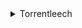 <details><summary>Torrentleech</summary>

- Animation :: Anime
- Applications :: 0-day
- Applications :: Mobile
- Applications :: PC-ISO
- Books :: Comics
- Books :: EBooks
- Education :: Education
- Games :: Nintendo Switch
- Games :: PC
- Games :: PS3
- Games :: PS4
- Movies :: 4K
- Movies :: Bluray
- Movies :: BlurayRip
- Movies :: Boxsets
- Movies :: Cam
- Movies :: Documentaries
- Movies :: DVDRip/DVDScreener
- Movies :: Foreign
- Movies :: HDRip
- Movies :: WEBRip
- Music :: Audio
- Music :: Music Videos
- TV :: BoxSets
- TV :: Episodes
- TV :: Episodes HD
- TV :: Foreign

</details>
